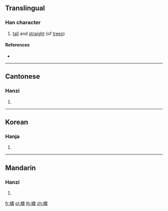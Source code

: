 ==Translingual==

===Han character===
{{Han char|rn=75|rad=木|as=12|sn=16|four=45927|canj=DLX|ids=⿰木肅}}

# [[tall]] and [[straight]] (of [[tree]]s)

====References====
* {{Han ref|kx=0554.020|dkj=15555|dj=0942.140|hdz=21305.110|uh=6A5A|ud=27226|bh=E9CB|bd=59851}}

----

==Cantonese==

===Hanzi===
{{yue-hanzi|jyut=|y=suk1}}

# {{defn|lang=yue|sort=木12}}

----

==Korean==

===Hanja===
{{ko-hanja|hangeul=숙|eumhun=|rv=suk|mr=suk|y=swuk}}

# {{defn|lang=ko|sort=木12}}

----

==Mandarin==

===Hanzi===
{{cmn-hanzi|pin=[[sù]] ([[su4]])|wg=su<sup>4</sup>}}

# {{defn|lang=cmn|sort=木12}}

[[fr:橚]]
[[pl:橚]]
[[th:橚]]
[[zh:橚]]